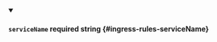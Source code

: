 
<details className="config-field" data-expandable="false" open>
<summary>

#### `serviceName` <span class="config-field-required" data-required="false">required</span> <span class="config-field-type">string</span> <span class="config-field-default"></span> <span class="config-field-enum"></span> {#ingress-rules-serviceName}



</summary>



</details>
